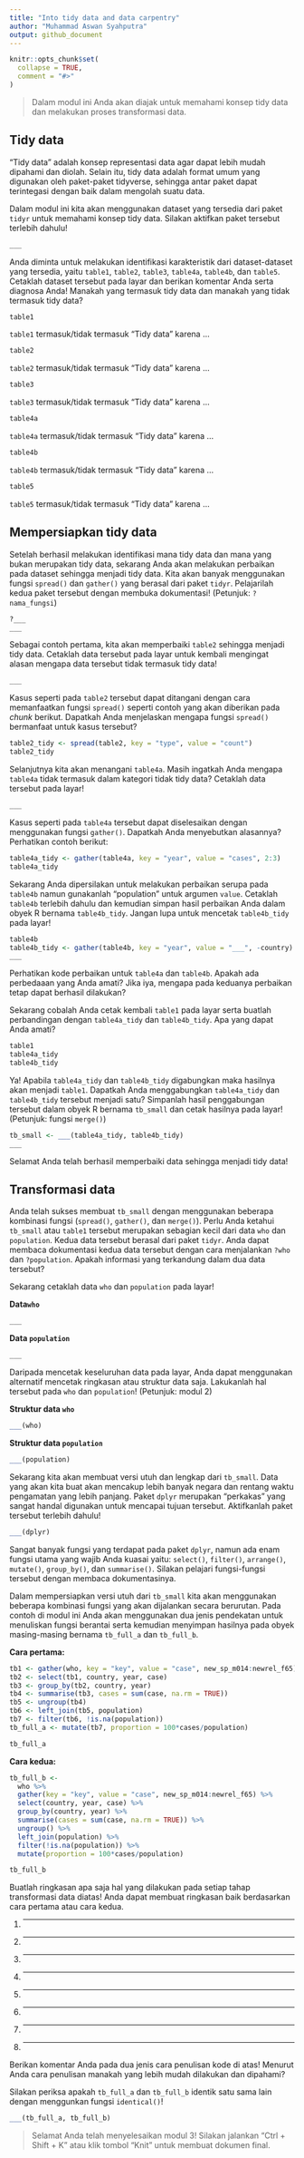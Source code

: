 ```yaml
---
title: "Into tidy data and data carpentry"
author: "Muhammad Aswan Syahputra"
output: github_document
---
```


```r
knitr::opts_chunk$set(
  collapse = TRUE,
  comment = "#>"
)
```
<!-- Baris kode di atas merupakan pengaturan untuk dokumen R Markdown dan tidak akan tercetak pada berkas dokumen akhir -->

> Dalam modul ini Anda akan diajak untuk memahami konsep tidy data dan melakukan proses transformasi data.

## Tidy data

"Tidy data" adalah konsep representasi data agar dapat lebih mudah dipahami dan diolah. Selain itu, tidy data adalah format umum yang digunakan oleh paket-paket tidyverse, sehingga antar paket dapat terintegasi dengan baik dalam mengolah suatu data.

Dalam modul ini kita akan menggunakan dataset yang tersedia dari paket `tidyr` untuk memahami konsep tidy data. Silakan aktifkan paket tersebut terlebih dahulu!

```r
___
```

Anda diminta untuk melakukan identifikasi karakteristik dari dataset-dataset yang tersedia, yaitu `table1`, `table2`, `table3`, `table4a`, `table4b`, dan `table5`. Cetaklah dataset tersebut pada layar dan berikan komentar Anda serta diagnosa Anda! Manakah yang termasuk tidy data dan manakah yang tidak termasuk tidy data?

```r
table1
```

`table1` termasuk/tidak termasuk "Tidy data" karena ...

```r
table2
```

`table2` termasuk/tidak termasuk "Tidy data" karena ...

```r
table3
```

`table3` termasuk/tidak termasuk "Tidy data" karena ...


```r
table4a
```

`table4a` termasuk/tidak termasuk "Tidy data" karena ...

```r
table4b
```

`table4b` termasuk/tidak termasuk "Tidy data" karena ...

```r
table5
```

`table5` termasuk/tidak termasuk "Tidy data" karena ...

## Mempersiapkan tidy data

Setelah berhasil melakukan identifikasi mana tidy data dan mana yang bukan merupakan tidy data, sekarang Anda akan melakukan perbaikan pada dataset sehingga menjadi tidy data. Kita akan banyak menggunakan fungsi `spread()` dan `gather()` yang berasal dari paket `tidyr`. Pelajarilah kedua paket tersebut dengan membuka dokumentasi! (Petunjuk: `?nama_fungsi`)

```r
?___
___
```

Sebagai contoh pertama, kita akan memperbaiki `table2` sehingga menjadi tidy data. Cetaklah data tersebut pada layar untuk kembali mengingat alasan mengapa data tersebut tidak termasuk tidy data!

```r
___
```

Kasus seperti pada `table2` tersebut dapat ditangani dengan cara memanfaatkan fungsi `spread()` seperti contoh yang akan diberikan pada *chunk* berikut. Dapatkah Anda menjelaskan mengapa fungsi `spread()` bermanfaat untuk kasus tersebut?

```r
table2_tidy <- spread(table2, key = "type", value = "count")
table2_tidy
```

Selanjutnya kita akan menangani `table4a`. Masih ingatkah Anda mengapa `table4a` tidak termasuk dalam kategori tidak tidy data? Cetaklah data tersebut pada layar!

```r
___
```

Kasus seperti pada `table4a` tersebut dapat diselesaikan dengan menggunakan fungsi `gather()`. Dapatkah Anda menyebutkan alasannya? Perhatikan contoh berikut:

```r
table4a_tidy <- gather(table4a, key = "year", value = "cases", 2:3)
table4a_tidy
```

Sekarang Anda dipersilakan untuk melakukan perbaikan serupa pada `table4b` namun gunakanlah "population" untuk argumen `value`. Cetaklah `table4b` terlebih dahulu dan kemudian simpan hasil perbaikan Anda dalam obyek R bernama `table4b_tidy`. Jangan lupa untuk mencetak `table4b_tidy` pada layar!

```r
table4b
table4b_tidy <- gather(table4b, key = "year", value = "___", -country)
___
```

Perhatikan kode perbaikan untuk `table4a` dan `table4b`. Apakah ada perbedaaan yang Anda amati? Jika iya, mengapa pada keduanya perbaikan tetap dapat berhasil dilakukan?

Sekarang cobalah Anda cetak kembali `table1` pada layar serta buatlah perbandingan dengan `table4a_tidy` dan `table4b_tidy`. Apa yang dapat Anda amati?

```r
table1
table4a_tidy
table4b_tidy
```

Ya! Apabila `table4a_tidy` dan `table4b_tidy` digabungkan maka hasilnya akan menjadi `table1`. Dapatkah Anda menggabungkan `table4a_tidy` dan `table4b_tidy` tersebut menjadi satu? Simpanlah hasil penggabungan tersebut dalam obyek R bernama `tb_small` dan cetak hasilnya pada layar! (Petunjuk: fungsi `merge()`)

```r
tb_small <- ___(table4a_tidy, table4b_tidy)
___
```

Selamat Anda telah berhasil memperbaiki data sehingga menjadi tidy data!

## Transformasi data

Anda telah sukses membuat `tb_small` dengan menggunakan beberapa kombinasi fungsi (`spread()`, `gather()`, dan `merge()`). Perlu Anda ketahui `tb_small` atau `table1` tersebut merupakan sebagian kecil dari data `who` dan `population`. Kedua data tersebut berasal dari paket `tidyr`. Anda dapat membaca dokumentasi kedua data tersebut dengan cara menjalankan `?who` dan `?population`. Apakah informasi yang terkandung dalam dua data tersebut?

Sekarang cetaklah data `who` dan `population` pada layar!

**Data`who`**

```r
___
```

**Data `population`**

```r
___
```

Daripada mencetak keseluruhan data pada layar, Anda dapat menggunakan alternatif mencetak ringkasan atau struktur data saja. Lakukanlah hal tersebut pada `who` dan `population`! (Petunjuk: modul 2)

**Struktur data `who`**

```r
___(who)
```

**Struktur data `population`**

```r
___(population)
```

Sekarang kita akan membuat versi utuh dan lengkap dari `tb_small`. Data yang akan kita buat akan mencakup lebih banyak negara dan rentang waktu pengamatan yang lebih panjang. Paket `dplyr` merupakan "perkakas" yang sangat handal digunakan untuk mencapai tujuan tersebut. Aktifkanlah paket tersebut terlebih dahulu!

```r
___(dplyr)
```

Sangat banyak fungsi yang terdapat pada paket `dplyr`, namun ada enam fungsi utama yang wajib Anda kuasai yaitu: `select()`, `filter()`, `arrange()`, `mutate()`, `group_by()`, dan `summarise()`. Silakan pelajari fungsi-fungsi tersebut dengan membaca dokumentasinya.

Dalam mempersiapkan versi utuh dari `tb_small` kita akan menggunakan beberapa kombinasi fungsi yang akan dijalankan secara berurutan. Pada contoh di modul ini Anda akan menggunakan dua jenis pendekatan untuk menuliskan fungsi berantai serta kemudian menyimpan hasilnya pada obyek masing-masing bernama `tb_full_a` dan `tb_full_b`.

**Cara pertama:**

```r
tb1 <- gather(who, key = "key", value = "case", new_sp_m014:newrel_f65)
tb2 <- select(tb1, country, year, case)
tb3 <- group_by(tb2, country, year)
tb4 <- summarise(tb3, cases = sum(case, na.rm = TRUE))
tb5 <- ungroup(tb4)
tb6 <- left_join(tb5, population)
tb7 <- filter(tb6, !is.na(population))
tb_full_a <- mutate(tb7, proportion = 100*cases/population)

tb_full_a
```

**Cara kedua:**

```r
tb_full_b <- 
  who %>% 
  gather(key = "key", value = "case", new_sp_m014:newrel_f65) %>% 
  select(country, year, case) %>% 
  group_by(country, year) %>% 
  summarise(cases = sum(case, na.rm = TRUE)) %>% 
  ungroup() %>% 
  left_join(population) %>% 
  filter(!is.na(population)) %>% 
  mutate(proportion = 100*cases/population)

tb_full_b
```

Buatlah ringkasan apa saja hal yang dilakukan pada setiap tahap transformasi data diatas! Anda dapat membuat ringkasan baik berdasarkan cara pertama atau cara kedua.

1. ___
2. ___
3. ___
4. ___
5. ___
6. ___
7. ___
8. ___

Berikan komentar Anda pada dua jenis cara penulisan kode di atas! Menurut Anda cara penulisan manakah yang lebih mudah dilakukan dan dipahami?

Silakan periksa apakah `tb_full_a` dan `tb_full_b` identik satu sama lain dengan menggunkan fungsi `identical()`!

```r
___(tb_full_a, tb_full_b)
```

> Selamat Anda telah menyelesaikan modul 3! Silakan jalankan "Ctrl + Shift + K" atau klik tombol "Knit" untuk membuat dokumen final.
